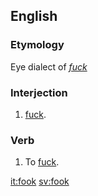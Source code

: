 ==English==

===Etymology===
Eye dialect of ''[[fuck]]''

===Interjection===
{{en-interj}}

# {{context|vulgar|Northern England}} [[fuck]].

===Verb===
{{en-verb}}

# {{context|vulgar|Northern England}} To [[fuck]].

[[it:fook]]
[[sv:fook]]